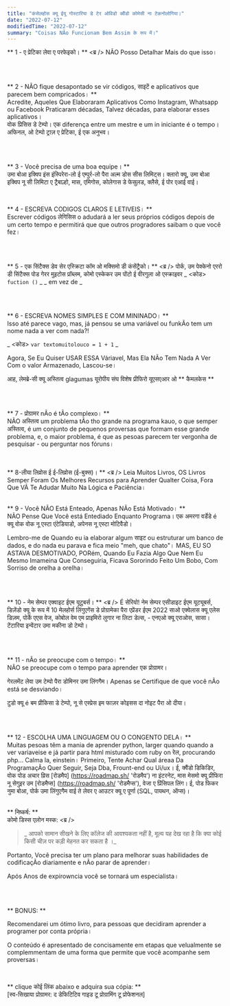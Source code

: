 ```yaml
---
title: "कंसेलहोस क्यू ईयू गोस्टारिया डे टेर ओविडो क्वैंडो कोमेसी ना टेकनोलोगिया।"
date: "2022-07-12"
modifiedTime: "2022-07-12"
summary: "Coisas NÃo Funcionam Bem Assim के रूप में।"
---
```


** 1 - ए प्रेटिका लेवा ए परफेइको। ** <ब्र />
NÃO Posso Detalhar Mais do que isso।

<br />
<br />

** 2 - NÃO fique desapontado se vir códigos, साइटें e aplicativos que parecem bem compricados। ** <br />
Acredite, Aqueles Que Elaboraram Aplicativos Como Instagram, Whatsapp ou Facebook Praticaram décadas, Talvez décadas, para elaborar esses aplicativos। <br />
वोक प्रिसिस डे टेम्पो। एक diferença entre um mestre e um in iniciante é o tempo। अफिनल, ओ टेम्पो ट्राज़ ए प्रेटिका, ई एक अनुभव।

<br />
<br />

** 3 - Você precisa de uma boa equipe। ** <br />
उमा बोआ इक्विप इंस इंस्पिरेरा-लो ई एम्पुर्र-लो पैरा अल्म डोस सीस लिमिट्स। क्लारो क्यू, उमा बोआ इक्विप नू सी लिमिटा ए ट्रैबाल्हो, मास, एमिगोस, कोलेगास डे फेसुलड, क्लैसे, ई पोर एआई वाई।

<br />

** 4 - ESCREVA CODIGOS CLAROS E LETIVEIS। ** <BR />
Escrever códigos लेगिसिस o adudará a ler seus próprios códigos depois de um certo tempo e permitirá que que outros progradores saibam o que você fez।

<br />
<br />

** 5 - एक सिंटैक्स डेव सेर एस्क्रिटा कॉम ओ मक्सिमो डी कंसेंट्रैको। ** <ब्र />
पोर्क, उम पेक्केनो एररो डी सिंटैक्स पोड गेरर मुइटोस प्रॉब्लम, कोमो एस्केकर उम पोंटो ई वीरगुला ओ एस्क्राइवर _ <कोड> `fuction ()` </code> _ </code> _ em vez de _

<br />
<br />

** 6 - ESCREVA NOMES SIMPLES E COM MININADO। ** <BR />
Isso até parece vago, mas, já pensou se uma variável ou funkÃo tem um nome nada a ver com nada?!

_ <कोड> `var textomuitolouco = 1 + 1` </code> _

Agora, Se Eu Quiser USAR ESSA Váriavel, Mas Ela NÃo Tem Nada A Ver Com o valor Armazenado, Lascou-se।

आह, लेमब्रे-सी क्यू अस्तित्व glagumas यूरोपीय संघ विशेष प्रीफिरो यूएसएआर ओ ** कैमलकेस **

<br />
<br />

** 7 - प्रोग्रामर nÃo é tÃo complexo। ** <br />
NÃO अस्तित्व um problema tÃo tho grande na programa kauo, o que semper अस्तित्व, é um conjunto de pequenos proversas que formam esse grande problema, e, o maior problema, é que as pesoas parecem ter vergonha de pesquisar - ou perguntar nos fóruns।

<br />
<br />
** 8-लीया लिव्रोस ई ई-लिव्रोस (ई-बुक्स)। ** <ब्र />
Leia Muitos Livros, OS Livros Semper Foram Os Melhores Recursos para Aprender Qualter Coisa, Fora Que VÃ Te Adudar Muito Na Lógica e Paciência।

<br />
<br />

** 9 - Você NÃO Está Enteado, Apenas NÃo Está Motivado। ** <Br />
NÃO Pense Que Você está Entediado Enquanto Programa। एक अमरगा वर्डेडे é क्यू वोक वोक नू एस्टा एंटेडियाडो, अपेनस नू एस्टा मोटिवैडो।

Lembro-me de Quando eu ia elaborar algum साइट ou estruturar um banco de dados, e do nada eu parava e fica meio "meh, que chato"। MAS, EU SO ASTAVA DESMOTIVADO, PORém, Quando Eu Fazia Algo Que Nem Eu Mesmo Imameina Que Conseguiria, Ficava Sororindo Feito Um Bobo, Com Sorriso de orelha a orelha।

<br />
<br />

** 10 - नेम सेम्पर एक्वाइट ईएम यूटुबर्स। ** <ब्र />
É सेरियो! नेम सेम्पर एसीडाइट ईएम यूट्यूबर्स, डिज़ेंडो क्यू के रूप में 10 मेलहोर्स लिंगुएगेंस डे प्रोग्रामेका पैरा एप्रेंडर ईएम 2022 साओ एक्वेलास क्यू एलेस डिज़म, पोर्के एएस वेज, कोबोल वेम एम प्राइमिरो लुगार ना लिटा डेल्स, - एनएओ क्यू एराओस, सासा। टेंटारिया इन्वेंटार उमा मकीना डो टेम्पो।

<br />
<br />

** 11 - nÃo se preocupe com o tempo। ** <br />
NÃO se preocupe com o tempo para aprender एक प्रोग्रामर।

गेरलमेंट लेवा उम टेम्पो पैरा डोमिनर उमा लिंगगैम। Apenas se Certifique de que você nÃo está se desviando।

टुडो क्यू é बम प्रीकिसा डे टेम्पो, नू से एस्प्रेस इम फाज़र कोइसस दा नोइट पैरा ओ दीया।

<br />
<br />

** 12 - ESCOLHA UMA LINGUAGEM OU O CONGENTO DELA। ** <BR />
Muitas pesoas têm a mania de aprender python, larger quando quando a ver variaveise e já partir para html misturado com ruby ​​on रेल, procurando php… Calma la, einstein।
Primeiro, Tente Achar Qual áreaa Da ProgramaçÃo Quer Seguir, Seja Dba, Frount-end ou Ui/ux। ई, क्वैंडो डिकिडिर, वोक पोड अचार व्रिस [रोडमैप] (https://roadmap.sh/ 'रोडमैप') ना इंटरनेट, मास मेसमो क्यू प्रीफिरा नू सेगुइर उम [रोडमैप्स] (https://roadmap.sh/ 'रोडमैप्स'), वेजा ए प्रिंसिपल लिंग। ई, पोड फिकर नुमा बोआ, पोर्क उमा लिंगुएगैम वाई ते लेवर ए आउटर क्यू ए पूर्णा (SQL, पायथन, ऑप्स)। <br /> <br />

** निष्कर्ष: ** <br />
कोमो डिस्स एलोन मस्क: <ब्र />

> _ आपको सामान सीखने के लिए कॉलेज की आवश्यकता नहीं है, मूल्य यह देख रहा है कि क्या कोई किसी चीज़ पर कड़ी मेहनत कर सकता है ।_

Portanto, Você precisa ter um plano para melhorar suas habilidades de codificaçÃo diariamente e nÃo parar de aprender।

Após Anos de expirowncia você se tornará um especialista।

<br />
<br />

** BONUS: **

Recomendarei um ótimo livro, para pessoas que decidiram aprender a programer por conta própria।

O conteúdo é apresentado de concisamente em etapas que velualmente se complemmentam de uma forma que permite que você acompanhe sem proversas।

<br />

** clique कोई लिंक abaixo e adquira sua cópia: ** <br />
[स्व-सिखाया प्रोग्रामर: द डेफिटिटिव गाइड टू प्रोग्रामिंग टू प्रोफेशनल]